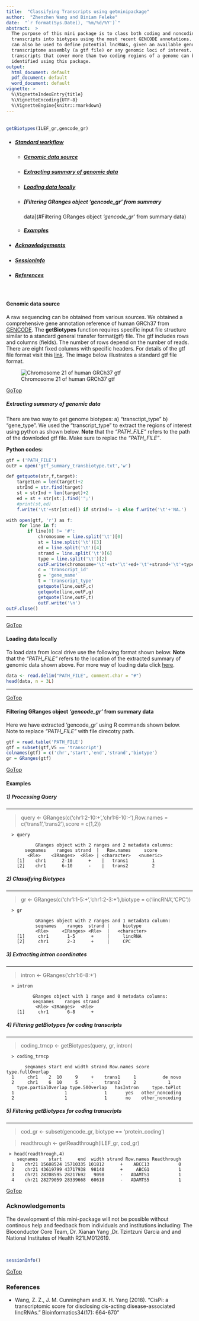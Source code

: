 ---
title:  "Classifying Transcripts using getminipackage"
author:  "Zhenzhen Wang and Biniam Feleke"
date:  "`r format(Sys.Date(), '%m/%d/%Y')`"
abstract:  >
  The purpose of this mini package is to class both coding and noncoding
  transcripts into biotypes using the most recent GENCODE annotations. This tool
  can also be used to define potential lncRNAs, given an available genome
  transcriptome assembly (a gtf file) or any genomic loci of interest. Any long
  transcripts that cover more than two coding regions of a genome can be
  identified using this package.
output:  
  html_document: default
  pdf_document: default
  word_document: default
vignette: >
  %\VignetteIndexEntry{title}
  %\VignetteEncoding{UTF-8}
  %\VignetteEngine{knitr::rmarkdown}
---
###### ###### 

```{r getBiotypes, echo= FALSE, eval=FALSE}
getBiotypes(ILEF_gr,gencode_gr)
```

  * ##### [Standard workflow](#Standard workflow)
    *  ##### [Genomic data source](#Genomic data source)
    *  ##### [Extracting summary of genomic data](#Extracting summary of genomic data)
    *  ##### [Loading data locally](#Loading data locally)
    *  ##### [Filtering GRanges object *'gencode_gr'* from summary
   data](#Filtering GRanges object *'gencode_gr'* from summary data)
    *  ##### [Examples](#Examples)
  * ##### [Acknowledgements](#Acknowledgements)
  * ##### [SessionInfo](#SessionInfo)
  * ##### [References](#References)

<a name="Genomic data source"></a>\

#### __Genomic data source__ 

  A raw sequencing can be obtained from various sources. We obtained a
  comprehensive gene annotation reference of human GRCh37 from
  [GENCODE](https://www.gencodegenes.org/human).
  The __getBiotypes__ function requires specific input file structure similar to
  a standard general transfer format(gtf) file. The gtf includes rows and
  columns (fields). The number of rows depend on the number of reads. There are
  eight fixed columns with specific headers. For details of the gtf file format
  visit this
  [link](https://useast.ensembl.org/info/website/upload/gff.html#tracklines target="_blank").
  The image below illustrates a standard gtf file format.


   ![Chromosome 21 of human GRCh37 gtf](chr21.jpg)

<a name="">[GoTop](#)</a> 
<a name="Extracting summary of genomic data"></a>\

##### __Extracting summary of genomic data__


  There are two way to get genome biotypes: a) "transctipt_type" b) "gene_type".
  We used the "transcript_type" to extract the regions of interest using python
  as shown below. __Note__ that the *"PATH_FILE"* refers to the path of the
  downloded gtf file. Make sure to replac the *"PATH_FILE"*.
  
**Python codes:**

```{r "python code", eval = FALSE}
gtf = ('PATH_FILE')
outF = open('gtf_summary_transbiotype.txt','w')

def getquote(str,f,target):
    targetLen = len(target)+2
    strInd = str.find(target)
    st = strInd + len(target)+2
    ed = st + str[st:].find('";')
    #print(st,ed)
    f.write('\t'+str[st:ed]) if strInd!= -1 else f.write('\t'+'NA.')

with open(gtf, 'r') as f:
     for line in f:
        if line[0] != '#':
            chromosome = line.split('\t')[0]
            st = line.split('\t')[3]
            ed = line.split('\t')[4]
            strand = line.split('\t')[6]
            type = line.split('\t')[2]
            outF.write(chromosome+'\t'+st+'\t'+ed+'\t'+strand+'\t'+type)
            c = 'transcript_id'
            g = 'gene_name'
            t = 'transcript_type'
            getquote(line,outF,c)
            getquote(line,outF,g)
            getquote(line,outF,t)
            outF.write('\n')
outF.close() 
```
***
<a name="Home">[GoTop](#)</a>
<a name="Loading data locally"></a>\ 

#### __Loading data locally__


  To load data from local drive use the following format shown below. __Note__
  that the *"PATH_FILE"* refers to the location of the extracted summary of
  genomic data shown above. For more way of loading data click
  [here](https://support.rstudio.com/hc/en-us/articles/218611977-Importing-Data-with-RStudio).

```{r "data input", echo = FALSE, eval=FALSE}
data <- read.delim("PATH_FILE", comment.char = "#")
head(data, n = 3L)
```
***
<a name="Home">[GoTop](#)</a>
<a name="Filtering GRanges object *'gencode_gr'* from summary data"></a>\ 

#### __Filtering GRanges object *'gencode_gr'* from summary data__

  Here we have extracted 'gencode_gr' using R commands shown below. Note to
  replace *"PATH_FILE"* with file direcotry path.

```{r eval=FALSE}
gtf = read.table('PATH_FILE')
gtf = subset(gtf,V5 == 'transcript')
colnames(gtf) = c('chr','start','end','strand','biotype')
gr = GRanges(gtf)
```
<a name="Home">[GoTop](#)</a> 
<a name="Examples"></a>\

#### __Examples__

##### 1) Processing Query
***
  > query <- GRanges(c('chr1:2-10:+','chr1:6-10:-'),Row.names =
  c('trans1','trans2'),score = c(1,2))

````
  > query 
  
           GRanges object with 2 ranges and 2 metadata columns:
       seqnames    ranges strand  |   Row.names     score
        <Rle>    <IRanges>  <Rle> | <character>   <numeric>
    [1]    chr1      2-10      +    |   trans1         1
    [2]    chr1      6-10      -    |   trans2         2
````

##### 2) Classifying Biotypes
***

  > gr <- GRanges(c('chr1:1-5:+','chr1:2-3:+'),biotype = c('lincRNA','CPC'))

```
  > gr
  
           GRanges object with 2 ranges and 1 metadata column:
           seqnames    ranges  strand |     biotype
           <Rle>     <IRanges> <Rle>  |   <character>
    [1]     chr1       1-5      +     |     lincRNA
    [2]     chr1       2-3      +     |     CPC
```

##### 3) Extracting intron coordinates
***

  > intron <- GRanges('chr1:6-8:+')

```
  > intron
  
          GRanges object with 1 range and 0 metadata columns:
          seqnames    ranges strand
           <Rle> <IRanges>  <Rle>
    [1]     chr1       6-8      +
```
##### 4) Filtering getBiotypes for coding transcripts
***

  > coding_trncp <- getBiotypes(query, gr, intron)

```
  > coding_trncp
  
       seqnames start end width strand Row.names score type.fullOverlap
  1     chr1    2  10     9     +    trans1     1          de novo
  2     chr1    6  10     5     -    trans2     2            1
    type.partialOverlap type.50Overlap   hasIntron     type.toPlot
  1                   1              1       yes   other_noncoding
  2                   1              1       no    other_noncoding
```
##### 5) Filtering getBiotypes for coding transcripts
***

> cod_gr <- subset(gencode_gr, biotype == 'protein_coding')

> readthrough <- getReadthrough(ILEF_gr, cod_gr)

```
 > head(readthrough,4)
    seqnames    start      end  width strand Row.names Readthrough
  1    chr21 15608524 15710335 101812      +    ABCC13           0
  2    chr21 43619799 43717938  98140      +     ABCG1           1
  3    chr21 28208595 28217692   9098      -   ADAMTS1           1
  4    chr21 28279059 28339668  60610      -   ADAMTS5           1
```

<a name="Home">[GoTop](#)</a>
<a name="Acknowledgements"></a>\

### __Acknowledgements__

  The development of this mini-package will not be possible without continous
  help and feedback from individuals and institutions including:
  The Bioconductor Core Team, Dr. Xianan Yang ,Dr. Tzintzuni Garcia and and National Institutes of Health R21LM012619.

<a name="SessionInfo"></a>\

```{r SessionInfo}
sessionInfo()
```
<a name="References"></a>
<a name="Home">[GoTop](#)</a>\

### __References__ 

  * Wang, Z. Z., J. M. Cunningham and X. H. Yang (2018). "CisPi: a transcriptomic
score for disclosing cis-acting disease-associated lincRNAs."
Bioinformatics34(17): 664-670"

